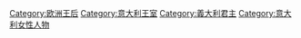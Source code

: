 [[Category:欧洲王后|Category:欧洲王后]]
[[Category:意大利王室|Category:意大利王室]]
[[Category:義大利君主|Category:義大利君主]]
[[Category:意大利女性人物|Category:意大利女性人物]]